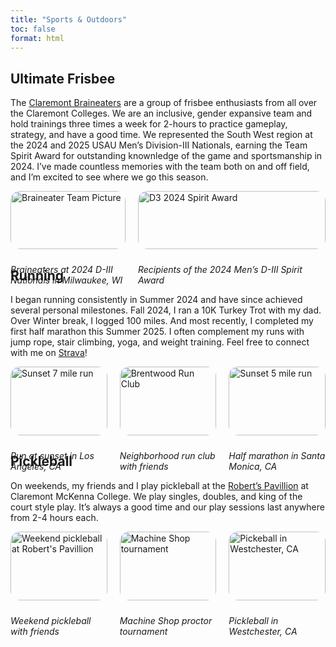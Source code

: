 ```yaml
---
title: "Sports & Outdoors"
toc: false
format: html
---
```

## Ultimate Frisbee ##

<p class="justified-indent"> 
  The [Claremont Braineaters](https://linktr.ee/brainsult) are a group of frisbee enthusiasts from all over the Claremont Colleges. 
  We are an inclusive, gender expansive team and hold trainings three times a week for 2-hours to practice gameplay, strategy, 
  and have a good time. We represented the South West region at the 2024 and 2025 USAU Men's Division-III Nationals, earning the 
  Team Spirit Award for outstanding knownledge of the game and sportsmanship in 2024. I've made countless memories with the 
  team both on and off field, and I'm excited to see where we go this season.
</p>

<div style="display: flex; flex-direction: row; flex-wrap: wrap; gap: 20px;">
<div style="flex: 2; width: 300px;">
  <img src="images/braineaters_nationals.png" alt="Braineater Team Picture" style="width:100%; border-radius: 15px;">
  <div style="height: 10px;"></div>
  <p>
    *Braineaters at 2024 D-III Nationals in Milwaukee, WI*
  </p>
</div>

<div style="flex: 2; min-width: 300px;">
  <img src="images/spirit_award_cropped.png" alt="D3 2024 Spirit Award" style="width:100%; border-radius: 15px;">
  <div style="height: 10px;"></div>
  <p>
    *Recipients of the 2024 Men's D-III Spirit Award*
  </p>
</div>
</div>

## Running ##

<p class="justified-indent"> 
  I began running consistently in Summer 2024 and have since achieved several personal milestones. Fall 2024, I 
  ran a 10K Turkey Trot with my dad. Over Winter break, I logged 100 miles. And most recently, 
  I completed my first half marathon this Summer 2025. I often complement my runs with jump rope, stair climbing, 
  yoga, and weight training. Feel free to connect with me on [Strava](https://strava.app.link/4ifxnmrPQUb)!
</p>

<div style="display: flex; flex-wrap: wrap; gap: 20px;">
  <div style="flex: 1 1 100px;">
  <img src="images/strava.png" alt="Sunset 7 mile run" style="width: 100%; border-radius: 15px;">
  <div style="height: 10px;"></div>
  <p>
    *Run at sunset in Los Angeles, CA*
  </p>
  </div>

  <div style="flex: 1 1 100px;">
  <img src="images/run_club.jpg" alt="Brentwood Run Club" style="width: 100%; border-radius: 15px;">
  <div style="height: 10px;"></div>
  <p>
    *Neighborhood run club with friends*
  </p>
  </div>

  <div style="flex: 1 1 100px;">
  <img src="images/half-marathon.jpg" alt="Sunset 5 mile run" style="width: 100%; border-radius: 15px;">
  <div style="height: 10px;"></div>
  <p>
    *Half marathon in Santa Monica, CA*
  </p>
  </div>
</div>


## Pickleball ##

<p class="justified-indent"> 
  On weekends, my friends and I play pickleball at the [Robert's Pavillion](https://roberts-pavilion.cmc.edu/) at Claremont McKenna College. 
  We play singles, doubles, and king of the court style play. It's always a good time and our play sessions last anywhere from 2-4 hours each.
</p>


<div style="display: flex; flex-wrap: wrap; gap: 20px;">
  <div style="flex: 1 1 100px;">
  <img src="images/broderick_pickleball.png" alt="Weekend pickleball at Robert's Pavillion" style="width: 100%; border-radius: 15px;">
  <div style="height: 10px;"></div>
  <p>
    *Weekend pickleball with friends*
  </p>
  </div>

  <div style="flex: 1 1 100px;">
  <img src="images/proctor_pb.png" alt="Machine Shop tournament" style="width: 100%; border-radius: 15px;">
  <div style="height: 10px;"></div>
  <p>
    *Machine Shop proctor tournament*
  </p>
  </div>

  <div style="flex: 1 1 100px;">
  <img src="images/frisbee_pb.png" alt="Pickeball in Westchester, CA" style="width: 100%; border-radius: 15px;">
  <div style="height: 10px;"></div>
  <p>
    *Pickleball in Westchester, CA*
  </p>
  </div>
</div>